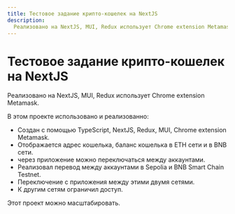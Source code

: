 ```yaml
---
title: Тестовое задание крипто-кошелек на NextJS
description:
  Реализовано на NextJS, MUI, Redux использует Chrome extension Metamask.
---
```


# Тестовое задание крипто-кошелек на NextJS

Реализовано на NextJS, MUI, Redux использует Chrome extension Metamask.

В этом проекте использовано и реализованно:

- Создан с помощью TypeScript, NextJS, Redux, MUI, Chrome extension Metamask.
- Отображается адрес кошелька, баланс кошелька в ETH сети и в BNB сети.
- через приложение можно переключаться между аккаунтами.
- Реализовал перевод между аккаунтами в Sepolia и BNB Smart Chain Testnet.
- Переключение с приложения между этими двумя сетями.
- К другим сетям ограничил доступ.

Этот проект можно масштабировать.
